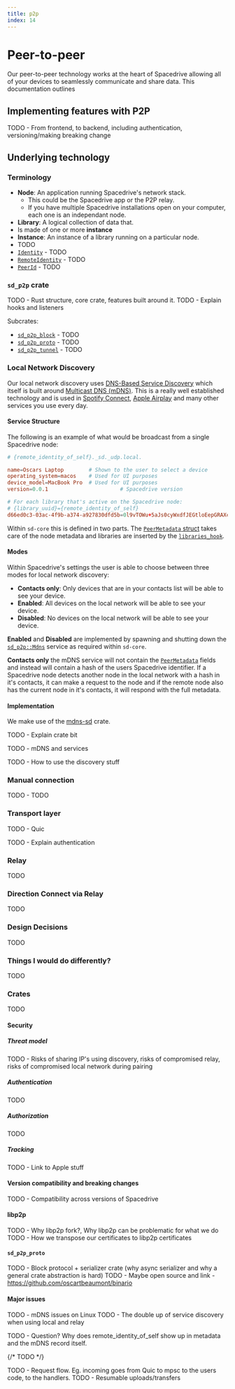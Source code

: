 ```yaml
---
title: ​p2p
index: 14
---
```


# Peer-to-peer

Our peer-to-peer technology works at the heart of Spacedrive allowing all of your devices to seamlessly communicate and share data. This documentation outlines

## Implementing features with P2P

TODO - From frontend, to backend, including authentication, versioning/making breaking change

## Underlying technology

### Terminology

 - **Node**: An application running Spacedrive's network stack.
 	- This could be the Spacedrive app or the P2P relay.
	- If you have multiple Spacedrive installations open on your computer, each one is an independant node.
 - **Library**: A logical collection of data that.
  - Is made of one or more **instance**
 - **Instance**: An instance of a library running on a particular node.
  - TODO
 - [`Identity`](#todo) - TODO
 - [`RemoteIdentity`](#todo) - TODO
 - [`PeerId`](#todo) - TODO

### `sd_p2p` crate

TODO - Rust structure, core crate, features built around it.
TODO - Explain hooks and listeners

Subcrates:
 - [`sd_p2p_block`](#todo) - TODO
 - [`sd_p2p_proto`](#todo) - TODO
 - [`sd_p2p_tunnel`](#todo) - TODO

### Local Network Discovery

Our local network discovery uses [DNS-Based Service Discovery](https://www.rfc-editor.org/rfc/rfc6763.html) which itself is built around [Multicast DNS (mDNS)](https://datatracker.ietf.org/doc/html/rfc6762). This is a really well established technology and is used in [Spotify Connect](https://support.spotify.com/au/article/spotify-connect/), [Apple Airplay](https://www.apple.com/au/airplay/) and many other services you use every day.

#### Service Structure

The following is an example of what would be broadcast from a single Spacedrive node:
```toml
# {remote_identity_of_self}._sd._udp.local.

name=Oscars Laptop        # Shown to the user to select a device
operating_system=macos    # Used for UI purposes
device_model=MacBook Pro  # Used for UI purposes
version=0.0.1 						# Spacedrive version

# For each library that's active on the Spacedrive node:
# {library_uuid}={remote_identity_of_self}
d66ed0c3-03ac-4f9b-a374-a927830dfd5b=0l9vTOWu+5aJs0cyWxdfJEGtloEepGRAXcEuDeTDRPk
```

Within `sd-core` this is defined in two parts. The [`PeerMetadata` struct](https://github.com/spacedriveapp/spacedrive/blob/44478207e72495b3777e294660d78939711b544f/core/src/p2p/metadata.rs#L9) takes care of the node metadata and libraries are inserted by the [`libraries_hook`](https://github.com/spacedriveapp/spacedrive/blob/44478207e72495b3777e294660d78939711b544f/core/src/p2p/libraries.rs#L13).

#### Modes

<Notice
	type="note"
	text="This section discusses 'Contacts Only' which is not yet fully implemented (refer to ENG-1197)."
/>

Within Spacedrive's settings the user is able to choose between three modes for local network discovery:
 - **Contacts only**: Only devices that are in your contacts list will be able to see your device.
 - **Enabled**: All devices on the local network will be able to see your device.
 - **Disabled**: No devices on the local network will be able to see your device.

**Enabled** and **Disabled** are implemented by spawning and shutting down the [`sd_p2p::Mdns`](https://github.com/spacedriveapp/spacedrive/blob/44478207e72495b3777e294660d78939711b544f/crates/p2p/src/mdns.rs#L17) service as required within `sd-core`.

**Contacts only** the mDNS service will not contain the [`PeerMetadata`](https://github.com/spacedriveapp/spacedrive/blob/44478207e72495b3777e294660d78939711b544f/core/src/p2p/metadata.rs#L9) fields and instead will contain a hash of the users Spacedrive identifier. If a Spacedrive node detects another node in the local network with a hash in it's contacts, it can make a request to the node and if the remote node also has the current node in it's contacts, it will respond with the full metadata.

#### Implementation

We make use of the [mdns-sd](https://docs.rs/mdns-sd) crate.

TODO - Explain crate bit

TODO - mDNS and services

TODO - How to use the discovery stuff

### Manual connection

TODO - TODO


### Transport layer

TODO - Quic

TODO - Explain authentication

### Relay

TODO

### Direction Connect via Relay

TODO


### Design Decisions

TODO

### Things I would do differently?

TODO

### Crates

TODO

#### Security

##### Threat model

TODO - Risks of sharing IP's using discovery, risks of compromised relay, risks of compromised local network during pairing

##### Authentication

TODO

##### Authorization

TODO

##### Tracking

TODO - Link to Apple stuff

#### Version compatibility and breaking changes

TODO - Compatibility across versions of Spacedrive

#### libp2p

TODO - Why libp2p fork?, Why libp2p can be problematic for what we do
TODO - How we transpose our certificates to libp2p certificates

#### `sd_p2p_proto`

TODO - Block protocol + serializer crate (why async serializer and why a general crate abstraction is hard)
TODO - Maybe open source and link - https://github.com/oscartbeaumont/binario

#### Major issues

TODO - mDNS issues on Linux
TODO - The double up of service discovery when using local and relay

TODO - Question? Why does remote_identity_of_self show up in metadata and the mDNS record itself.

{/* TODO */}

TODO - Request flow. Eg. incoming goes from Quic to mpsc to the users code, to the handlers.
TODO - Resumable uploads/transfers
